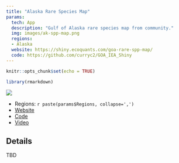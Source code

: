 ```yaml
---
title: "Alaska Rare Species Map"
params:
  tech: App
  description: "Gulf of Alaska rare species map from community."
  img: images/ak-spp-map.png
  regions: 
  - Alaska
  website: https://shiny.ecoquants.com/goa-rare-spp-map/
  code: https://github.com/curryc2/GOA_IEA_Shiny
---
```


```r
knitr::opts_chunk$set(echo = TRUE)

library(rmarkdown)
```

![](`r params$img`)

  - Regions: `r paste(params$Regions, collapse=',')`
  - [Website](`r params$website`)
  - [Code](`r params$code`)
  - [Video](`r params$video`)

## Details

TBD




